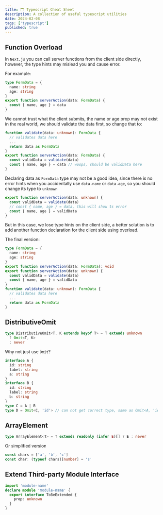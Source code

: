 ```yaml
---
title: 🗂️ Typescript Cheat Sheet
description: A collection of useful typescript utilities
date: 2024-02-08
tags: ['typescript']
published: true
---
```


## Function Overload

In `Next.js` you can call server functions from the client side directly, however, the type hints may mislead you and cause error.

For example:

```ts
type FormData = {
  name: string
  age: string
}
export function serverAction(data: FormData) {
  const { name, age } = data
}
```

We cannot trust what the client submits, the name or age prop may not exist in the real world, we should validate the data first, so change that to:

```ts
function validate(data: unknown): FormData {
  // validates data here
  ...
  return data as FormData
}
export function serverAction(data: FormData) {
  const validData = validate(data)
  const { name, age } = data // woops, should be validData here
}
```

Declaring data as `FormData` type may not be a good idea, since there is no error hints when you accidentally use `data.name` or `data.age`, so you should change its type to `unknown`

```ts /unknown/
export function serverAction(data: unknown) {
  const validData = validate(data)
  // const { name, age } = data, this will show ts error
  const { name, age } = validData
}
```

But in this case, we lose type hints on the client side, a better solution is to add another function declaration for the client side using overload.

The final version:

```ts
type FormData = {
  name: string
  age: string
}
export function serverAction(data: FormData): void
export function serverAction(data: unknown) {
  const validData = validate(data)
  const { name, age } = validData
}
function validate(data: unknown): FormData {
  // validates data here
  ...
  return data as FormData
}
```

## DistributiveOmit

```ts
type DistributiveOmit<T, K extends keyof T> = T extends unknown
  ? Omit<T, K>
  : never
```

Why not just use `Omit`?

```ts
interface A {
  id: string
  label: string
  a: string
}
interface B {
  id: string
  label: string
  b: string
}
type C = A | B
type D = Omit<C, 'id'> // can not get correct type, same as Omit<A, 'id'>
```

## ArrayElement

```ts
type ArrayElement<T> = T extends readonly (infer E)[] ? E : never
```

Or simplified version

```ts
const chars = ['a', 'b', 'c']
const char: (typeof chars)[number] = 's'
```

## Extend Third-party Module Interface

```ts title="global.d.ts"
import 'module-name'
declare module 'module-name' {
  export interface ToBeExtended {
    prop: unknown
  }
}
```
